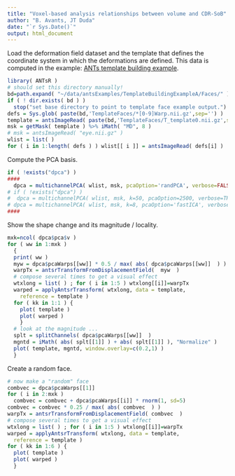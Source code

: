 ```yaml
---
title: "Voxel-based analysis relationships between volume and CDR-SoB"
author: "B. Avants, JT Duda"
date: "`r Sys.Date()`"
output: html_document
---
```


Load the deformation field dataset and the template that defines the coordinate
system in which the deformations are defined. This data is computed in the example:
[ANTs template building example](https://github.com/ntustison/TemplateBuildingExample).

```r
library( ANTsR )
# should set this directory manually!
bd=path.expand( "~/data/antsExamples/TemplateBuildingExampleA/Faces/" )
if ( ! dir.exists( bd ) )
  stop("set base directory to point to template face example output.")
defs = Sys.glob( paste(bd,'TemplateFaces/*[0-9]Warp.nii.gz',sep='') )
template = antsImageRead( paste(bd,'TemplateFaces/T_template0.nii.gz',sep='') )
msk = getMask( template ) %>% iMath( "MD", 8 )
# msk = antsImageRead( "eye.nii.gz" )
wlist = list( )
for ( i in 1:length( defs ) ) wlist[[ i ]] = antsImageRead( defs[i] )
```

Compute the PCA basis.

```r
if ( !exists("dpca") )
####
  dpca = multichannelPCA( wlist, msk, pcaOption='randPCA', verbose=FALSE )
# if ( !exists("dpca") )
#  dpca = multichannelPCA( wlist, msk, k=50, pcaOption=2500, verbose=TRUE )
# dpca = multichannelPCA( wlist, msk, k=8, pcaOption='fastICA', verbose=TRUE )
####
```

Show the shape change and its magnitude / locality.

```r
mxk=ncol( dpca$pca$v )
for ( ww in 1:mxk )
  {
  print( ww )
  myw = dpca$pcaWarps[[ww]] * 0.5 / max( abs( dpca$pcaWarps[[ww]]  ) ) * (-1)
  warpTx = antsrTransformFromDisplacementField(  myw  )
  # compose several times to get a visual effect
  wtxlong = list( ) ; for ( i in 1:5 ) wtxlong[[i]]=warpTx
  warped = applyAntsrTransform( wtxlong, data = template,
    reference = template )
  for ( kk in 1:1 ) {
    plot( template )
    plot( warped )
    }
  # look at the magnitude ...
  splt = splitChannels( dpca$pcaWarps[[ww]]  )
  mgntd = iMath( abs( splt[[1]] ) + abs( splt[[1]] ), "Normalize" )
  plot( template, mgntd, window.overlay=c(0.2,1) )
  }
```

Create a random face.

```r
# now make a "random" face
combvec = dpca$pcaWarps[[1]]
for ( i in 2:mxk )
  combvec = combvec + dpca$pcaWarps[[i]] * rnorm(1, sd=5)
combvec = combvec * 0.25 / max( abs( combvec  ) )
warpTx = antsrTransformFromDisplacementField( combvec  )
# compose several times to get a visual effect
wtxlong = list( ) ; for ( i in 1:5 ) wtxlong[[i]]=warpTx
warped = applyAntsrTransform( wtxlong, data = template,
  reference = template )
for ( kk in 1:6 ) {
  plot( template )
  plot( warped )
  }
```
